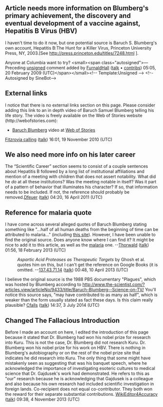 <article id="6320177" title=Talk:Baruch Samuel Blumberg>
	<talkpage id="6320177" title="Talk:Baruch Samuel Blumberg">
{{ITN talk|6 April|2011}}
{{WikiProjectBannerShell|1=
{{WikiProject Biography|living=no|class=start|s&amp;a-work-group=yes|listas=Blumberg, Baruch S.|s&amp;a-priority=mid}}
{{WikiProject University of Oxford|class=Start|importance=high}}
{{WikiProject New York City|class=start|importance=mid}}
{{WikiProject Physiology |class=|importance=|field=}}
}}

== Article needs more information on Blumberg's primary achievement, the discovery and eventual development of a vaccine against, Hepatitis B Virus (HBV) ==

I haven't time to do it now, but one potential source is Baruch S. Blumberg's own account, Hepatitis B:The Hunt for a Killer Virus, Princeton University Press, NY, 2003.[See http://press.princeton.edu/titles/7248.html ].

Anyone at Columbia want to try?  &lt;small&gt;&lt;span class=&quot;autosigned&quot;&gt;—Preceding [[Wikipedia:Signatures|unsigned]] comment added by [[User:FurnaldHall|FurnaldHall]] ([[User talk:FurnaldHall|talk]] • [[Special:Contributions/FurnaldHall|contribs]]) 05:05, 20 February 2009 (UTC)&lt;/span&gt;&lt;/small&gt;&lt;!-- Template:Unsigned --&gt; &lt;!--Autosigned by SineBot--&gt;

==External links==

I notice that there is no external links section on this page.
Please consider adding this link to an in depth video of Baruch Samuel Blumberg telling his life story. The video is freely available on the Web of Stories website (http://webofstories.com):

* [http://www.webofstories.com/gl/baruch.blumberg Baruch Blumberg] video at [http://webofstories.com Web of Stories]
[[User:Fitzrovia calling|Fitzrovia calling]] ([[User talk:Fitzrovia calling|talk]]) 16:01, 19 November 2010 (UTC)

== We also need more info on his later career ==

The “Scientific Career” section seems to consist of a couple sentences about Hepatitis B followed by a long list of institutional affiliations and mention of a meeting with children that does not assert notability. What did he ''do'' at all these institutions? Was the meeting notable in itself? Was it part of a pattern of behavior that illuminates his character? If so, that information needs to be included. If not, the reference should probably be removed.[[User:Dfeuer|Dfeuer]] ([[User talk:Dfeuer|talk]]) 04:20, 16 April 2011 (UTC)

==Reference for malaria quote==
I have come across several alleged quotes of Baruch Blumberg stating something like &quot;...half of all human deaths from the beginning of time can be attributed to malaria...&quot; (including [http://www.aaas.org/international/africa/malaria/gwadz.html this site]). However, I have been unable to find the original source. Does anyone know where I can find it? It might be nice to add it to this article, as well as the [[malaria]] one. --[[User:Thorwald|Thorwald]] ([[User talk:Thorwald|talk]]) 01:56, 18 February 2013 (UTC)
: ''Aspartic Acid Proteases as Therapeutic Targets'' by Ghosh et al. quotes him on this, but I can't get the reference on Google Books (it is omitted. --[[Special:Contributions/137.43.71.14|137.43.71.14]] ([[User talk:137.43.71.14|talk]]) 00:48, 10 April 2013 (UTC)

I believe the original source is the 1988 PBS documentary &quot;Plagues&quot;, which was hosted by Blumberg according to http://www.the-scientist.com/?articles.view/articleNo/9433/title/Baruch-Blumberg--Science-on-TV/  You'll notice this source says, &quot;may have contributed to as many as half&quot;, which is weaker than the form usually stated as fact these days.  Is this claim really plausible? [[User:Cfalls|Cfalls]] ([[User talk:Cfalls|talk]]) 14:37, 3 July 2014 (UTC)

== Changed The Fallacious Introduction ==

Before I made an account on here, I edited the introduction of this page because it stated that Dr. Blumberg had won his nobel prize for research into Kuru. This is not the case, Dr. Blumberg did not research Kuru. Dr. Blumberg won his nobel prize for his work on HBV. There is nothing in Blumberg's  autobiography or on the rest of the nobel prize site that indicates he did research into Kuru. The only thing that some might have mistakenly seen as suggesting that was his banquet speech, where he acknowledged the importance of investigating esoteric cultures to medical science that Dr. Gajdusek's work had demonstrated. He refers to this as &quot;our&quot; research because he is acknowledging that Gajdusek is a colleague and also because his own research had included scientific investigation in foreign lands. Co-recipient does not equal co-contributor. They both won the reward for their separate substantial contributions. [[User:WikiEditor4Accuracy|WikiEditor4Accuracy]] ([[User talk:WikiEditor4Accuracy|talk]]) 09:38, 4 November 2013 (UTC)
	</talkpage>
</article>